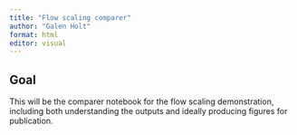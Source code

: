 ```yaml
---
title: "Flow scaling comparer"
author: "Galen Holt"
format: html
editor: visual
---
```


## Goal

This will be the comparer notebook for the flow scaling demonstration, including both understanding the outputs and ideally producing figures for publication.
